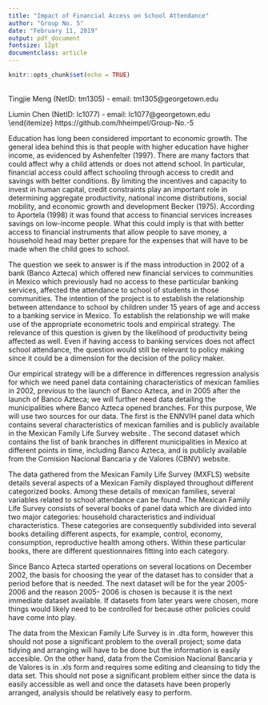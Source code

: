 ```yaml
---
title: "Impact of Financial Access on School Attendance"
author: "Group No. 5"
date: "February 11, 2019"
output: pdf_document
fontsize: 12pt
documentclass: article
---
```


```r
knitr::opts_chunk$set(echo = TRUE)
```
\textbf{Members:}\
\begin{itemize}
  \itemsep-.6em
  \item Hector Hernandez Heimpel (NetID: hh744) - email: hh744@georgetown.edu\
  \item Tingjie  Meng (NetID: tm1305) - email: tm1305@georgetown.edu\
  \item Liumin Chen (NetID: lc1077) - email: lc1077@georgetown.edu\
\end{itemize}
\textbf{Github Repository:} https://github.com/hheimpel/Group-No.-5 

\section{Problem Statement}

Education has long been considered important to economic growth. The general idea behind this is that people with higher education have higher income, as evidenced by Ashenfelter (1997). There are many factors that could affect why a child attends or does not attend school. In particular, financial access could affect schooling through access to credit and savings with better conditions. By limiting the incentives and capacity to invest in human capital, credit
constraints play an important role in determining aggregate productivity, national income distributions, social mobility, and economic growth and development Becker (1975). According to Aportela (1998) it was found that access to financial services increases savings on low-income people. What this could imply is that with better access to financial instruments that allow people to save money, a household head may better prepare for the expenses that will have to be made when the child goes to school. 

The question we seek to answer is if the mass introduction in 2002 of a bank (Banco Azteca) which offered new financial services to communities in Mexico which previously had no access to these particular banking services, affected the attendance to school of students in those communities. The intention of the project is to establish the relationship between attendance to school by children under 15 years of age and access to a banking service in Mexico. To establish the relationship we will make use of the appropriate econometric tools and empirical strategy. The relevance of this question is given by the likelihood of productivity being affected as well. Even if having access to banking services does not affect school attendance, the question would still be relevant to policy making since it could be a dimension for the decision of the policy maker.

\section{Data}

Our empirical strategy will be a difference in differences regression analysis for which we need panel data containing characteristics of mexican families in 2002, previous to the launch of Banco Azteca, and in 2005 after the launch of Banco Azteca; we will further need data detailing the municipalities where Banco Azteca opened branches. For this purpose, We will use two sources for our data. The first is the ENNVIH panel data which contains several characteristics of mexican families and is publicly available in the Mexican Family Life Survey website \footnote{http://www.ennvih-mxfls.org/english/ennvih-1.html}. The second dataset which contains the list of bank branches in different municipalities in Mexico at different points in time, including Banco Azteca, and is publicly available from the Comision Nacional Bancaria y de Valores (CBNV) website. \footnote{http://portafoliodeinformacion.cnbv.gob.mx/bm1/Paginas/infhistoriaoperativa.aspx}		
				
The data gathered from the Mexican Family Life Survey (MXFLS) website details several aspects of a Mexican Family displayed throughout different categorized books. Among these details of mexican families, several variables related to school attendance can be found. The Mexican Family Life Survey consists of several books of panel data which are divided into two major categories: household characteristics and individual characteristics. These categories are consequently subdivided into several books detailing different aspects, for example, control, economy, consumption, reproductive health among others. Within these particular books, there are different questionnaires fitting into each category. 
			
Since Banco Azteca started operations on several locations on December 2002, the basis for choosing the year of the dataset has to consider that a period before that is needed. The next dataset will be for the year 2005-2006 and the reason 2005- 2006 is chosen is because it is the next immediate dataset available. If datasets from later years were chosen, more things would likely need to be controlled for because other policies could have come into play.


\section{Potential Issues}

The data from the Mexican Family Life Survey is in .dta form, however this should not pose a significant problem to the overall project; some data tidying and arranging will have to be done but the information is easily accesible. On the other hand, data from the Comision Nacional Bancaria y de Valores is in .xls form and requires some editing and cleansing to tidy the data set. This should not pose a significant problem either since the data is easily accessible as well and once the datasets have been properly arranged, analysis should be relatively easy to perform.

\newpage

\section{References}

\begin{itemize}
  \itemsep0em
    \item Aportela, Fernando, \textit{Effects of Financial Access on Savings by Low-Income People}, Mimeo, MIT, 1998.
    \item Ashenfelter, Orley and Cecilia Rouse, \textit{Income, Schooling, and Ability: Evidence from a New Sample of Identical Twins}, Quarterly Journal of Economics, Vol. 113, p. 253-284, 1997.
    \item Becker, Gary, \textit{Human Capital}, 2nd ed., Columbia University Press, New York, NY, 1975.
\end{itemize}
